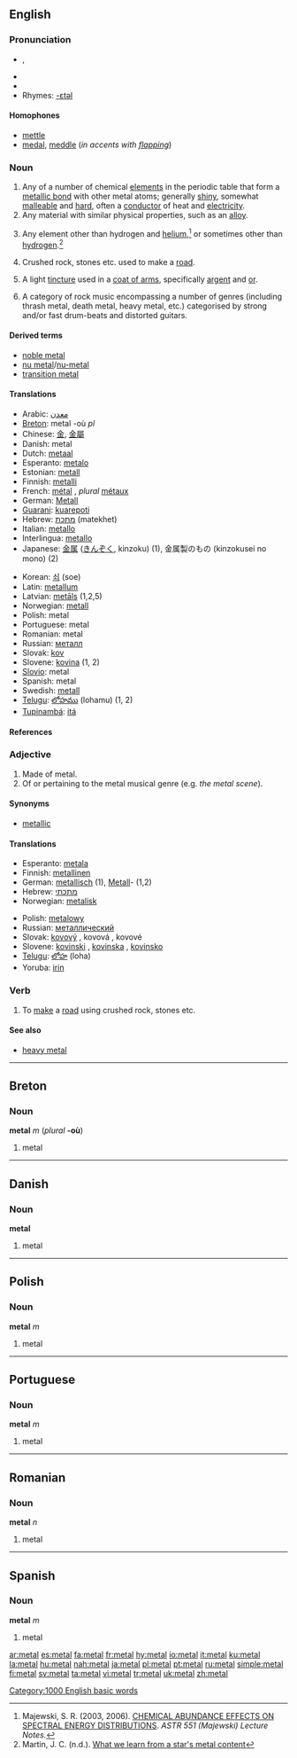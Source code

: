 {{wikipedia}}
{{see|métal}}
==English==

===Pronunciation===
*{{IPA|/ˈmɛtəl/}}, {{SAMPA|/"mEt@l/}}
*{{audio|en-us-metal.ogg|Audio (US)}}
*{{audio|en-uk-metal.ogg|Audio (UK)}}
*Rhymes: [[Rhymes:English:-ɛtəl|-ɛtəl]]

====Homophones====
*[[mettle]]
*[[medal]], [[meddle]] (''in accents with [[flapping]]'')

===Noun===
{{en-noun|s|-}}

# Any of a number of chemical [[element]]s in the periodic table that form a [[metallic bond]] with other metal atoms; generally [[shiny]], somewhat [[malleable]] and [[hard]], often a [[conductor]] of heat and [[electricity]].
# Any material with similar physical properties, such as an [[alloy]].
# {{astronomy}} Any element other than hydrogen and [[helium]],<ref>Majewski, S. R. (2003, 2006). [http://www.astro.virginia.edu/class/majewski/astr551/lectures/ABUNDANCES/abundances.html CHEMICAL ABUNDANCE EFFECTS ON SPECTRAL ENERGY DISTRIBUTIONS]. ''ASTR 551 (Majewski) Lecture Notes.''</ref> or sometimes other than [[hydrogen]].<ref>Martin, J. C. (n.d.). [http://etacar.umn.edu/~martin/rrlyrae/metals.htm What we learn from a star's metal content]</ref>
# Crushed rock, stones etc. used to make a [[road]].
# {{tincture}} A light [[tincture]] used in a [[coat of arms]], specifically [[argent]] and [[or]].
# A category of rock music encompassing a number of genres (including thrash metal, death metal, heavy metal, etc.) categorised by strong and/or fast drum-beats and distorted guitars.

====Derived terms====
*[[noble metal]]
*[[nu metal]]/[[nu-metal]]
*[[transition metal]]

====Translations====
{{trans-top|atomic element''' or '''material made of such atoms}}
*Arabic: [[معدن]]
*[[Breton]]: metal {{m}} -où ''pl''
*Chinese: [[金]], [[金屬]]
*Danish: metal
*Dutch: [[metaal]] {{n}}
*Esperanto: [[metalo]]
*Estonian: [[metall]]
*Finnish: [[metalli]]
*French: [[métal]] {{m}}, ''plural'' [[métaux]]
*German: [[Metall]] {{n}}
*[[Guarani]]: [[kuarepoti]]
*Hebrew: [[מתכת]] (matekhet) {{f}}
*Italian: [[metallo]]
*Interlingua: [[metallo]]
*Japanese: [[金属]] ([[きんぞく]], kinzoku) (1), 金属製のもの (kinzokusei no mono) (2)
{{trans-mid}}
*Korean: [[쇠]] (soe)
*Latin: [[metallum]]
*Latvian: [[metāls]] {{m}} (1,2,5)
*Norwegian: [[metall]] {{n}}
*Polish: metal {{m}}
*Portuguese: metal {{m}}
*Romanian: metal {{n}}
*Russian: [[металл]] {{m}}
*Slovak: [[kov]] {{m}}
*Slovene: [[kovina]] {{f}} (1, 2)
*[[Slovio]]: metal
*Spanish: metal {{m}}
*Swedish: [[metall]]
*[[Telugu]]: [[లోహము]] (lohamu) (1, 2)
*[[Tupinambá]]: [[itá]]
{{trans-bottom}}

====References====
<references />

===Adjective===
{{en-adj|-}}

# Made of metal.
# Of or pertaining to the metal musical genre (e.g. ''the metal scene'').

====Synonyms====
*[[metallic]]

====Translations====
{{top}}
*Esperanto: [[metala]]
*Finnish: [[metallinen]]
*German: [[metallisch]] (1), [[Metall]]- (1,2)
*Hebrew: [[מתכתי]]
*Norwegian: [[metalisk]]
{{mid}}
*Polish: [[metalowy]]
*Russian: [[металлический]]
*Slovak: [[kovový]] {{m}}, kovová {{f}}, kovové {{n}}
*Slovene: [[kovinski]] {{m}}, [[kovinska]] {{f}}, [[kovinsko]] {{n}}
*[[Telugu]]: [[లోహ]] (loha)
*Yoruba: [[irin]]
{{bottom}}

===Verb===
{{en-verb|metal|l|ed}}

# To [[make]] a [[road]] using crushed rock, stones etc.

====See also====
*[[heavy metal]]

[[Category:1000 English basic words]]

----

==Breton==

===Noun===
'''metal''' ''m'' (''plural'' '''-où''')

# metal

----

==Danish==

===Noun===
'''metal'''

# metal

----

==Polish==

===Noun===
'''metal''' ''m''

# metal

----

==Portuguese==

===Noun===
'''metal''' ''m''

# metal

----

==Romanian==

===Noun===
'''metal''' ''n''

# metal

----



==Spanish==

===Noun===
'''metal''' ''m''

# metal

[[ar:metal]]
[[es:metal]]
[[fa:metal]]
[[fr:metal]]
[[hy:metal]]
[[io:metal]]
[[it:metal]]
[[ku:metal]]
[[la:metal]]
[[hu:metal]]
[[nah:metal]]
[[ja:metal]]
[[pl:metal]]
[[pt:metal]]
[[ru:metal]]
[[simple:metal]]
[[fi:metal]]
[[sv:metal]]
[[ta:metal]]
[[vi:metal]]
[[tr:metal]]
[[uk:metal]]
[[zh:metal]]